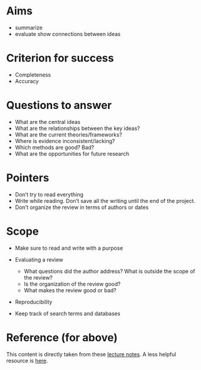 # Aims

- summarize
- evaluate show connections between ideas

# Criterion for success

- Completeness
- Accuracy

# Questions to answer

- What are the central ideas
- What are the relationships between the key ideas?
- What are the current theories/frameworks?
- Where is evidence inconsistent/lacking?
- Which methods are good? Bad?
- What are the opportunities for future research

# Pointers

- Don't try to read everything
- Write while reading. Don't save all the writing until the end of the project.
- Don't organize the review in terms of authors or dates

# Scope

- Make sure to read and write with a purpose
- Evaluating a review
    - What questions did the author address? What is outside the scope of the review?
    - Is the organization of the review good?
    - What makes the review good or bad?

- Reproducibility

- Keep track of search terms and databases

# Reference (for above)
 
This content is directly taken from these [lecture notes](https://ocw.mit.edu/courses/biology/7-16-experimental-molecular-biology-biotechnology-ii-spring-2005/scientific-comm/lec05_mpominirev.pdf).
A less helpful resource is [here](http://journals.plos.org/ploscompbiol/article?id=10.1371/journal.pcbi.1003149).